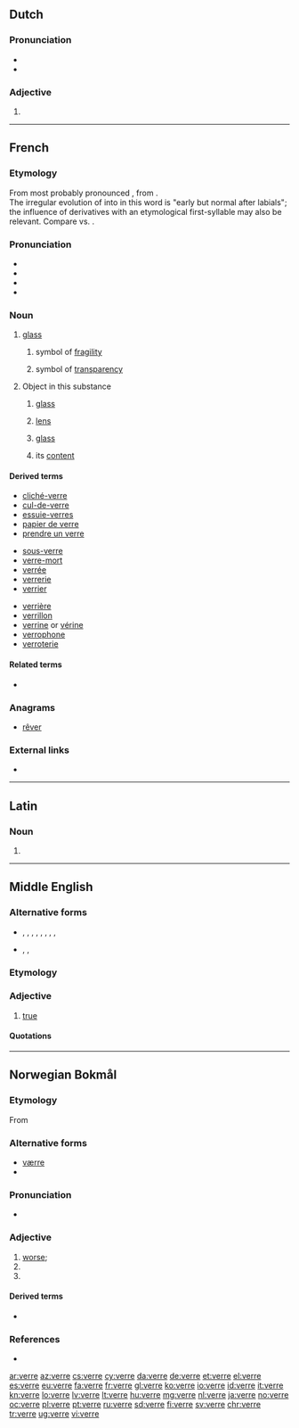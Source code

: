 {{also|vèrre}}
==Dutch==

===Pronunciation===
* {{IPA|/vɛrə/|lang=nl}}
* {{audio|Nl-verre.ogg|Audio|lang=nl}}

===Adjective===
{{nl-adj-form}}

# {{nl-adj form of|infl|ver}}

----

==French==

===Etymology===
From {{etyl|fro|fr}} {{m|fro|voirre}} most probably pronounced {{IPAchar|/vwɛr/}}, from {{etyl|la|fr}} {{m|la|vitrum}}.<br>The irregular evolution of {{IPAchar|/wɛ/}} into {{IPAchar|/ɛ/}} in this word is "early but normal after labials"; the influence of derivatives with an etymological first-syllable {{IPAchar|/ɛ/}} may also be relevant. Compare {{m|fr|François}} vs. {{m|fr|Français}}.

===Pronunciation===
* {{IPA|/vɛʁ/|lang=fr}}
* {{audio|Fr-verre.ogg|audio|lang=fr}}
* {{homophones|vair|ver|verres|vers|vert|verts|lang=fr}}
* {{rhymes|ɛʁ|lang=fr}}

===Noun===
{{fr-noun|m}}

# {{label|fr|usually|uncountable}} [[glass]] {{gloss|substance}}
#: {{ux|fr|'''Verre''' de couleur.|inline=1}}
## symbol of [[fragility]]
##: {{ux|fr|Ça casse comme le '''verre'''.|inline=1}}
## symbol of [[transparency]]
##: {{ux|fr|Une maison de '''verre'''.|inline=1}}
# {{label|fr|countable}} Object in this substance
## {{lb|fr|optics}} [[glass]]
##: {{ux|fr|Des '''verres''' de lunettes.|inline=1}}
## [[lens]]
##: {{ux|fr|des '''verres''' grossissants.|inline=1}}
## [[glass]] {{gloss|drinking vessel}}
##: {{ux|fr|Un '''verre''' en cristal.|inline=1}}
## its [[content]]
##: {{ux|fr|On va boire un '''verre'''?|inline=1}}

====Derived terms====
{{der-top3}}
* [[cliché-verre]]
* [[cul-de-verre]]
* [[essuie-verres]]
* [[papier de verre]]
* [[prendre un verre]]
{{der-mid3}}
* [[sous-verre]]
* [[verre-mort]]
* [[verrée]]
* [[verrerie]]
* [[verrier]]
{{der-mid3}}
* [[verrière]]
* [[verrillon]]
* [[verrine]] or [[vérine]]
* [[verrophone]]
* [[verroterie]]
{{der-bottom}}

====Related terms====
* {{l|fr|vitre}}

===Anagrams===
* [[rêver#French|rêver]]

===External links===
* {{R:TLFi}}

----

==Latin==

===Noun===
{{la-noun-form|verre}}

# {{inflection of|verrēs||abl|s|lang=la}}

----

==Middle English==

===Alternative forms===
* {{l|enm|verai}}, {{l|enm|veray}}, {{l|enm|verra}}, {{l|enm|verray}}, {{l|enm|verrei}}, {{l|enm|verrey}}, {{l|enm|verri}}, {{l|enm|verry}}, {{l|enm|very}}
* {{l|enm|werai}}, {{l|enm|werrai}}, {{l|enm|wery}}

===Etymology===
{{etyl|fro|enm}} {{m|fro|verai}}

===Adjective===
{{enm-adj||verrest}}
# [[true]]

====Quotations====
{{seeCites}}

----

==Norwegian Bokmål==

===Etymology===
From {{etyl|non|nb}} {{m|non|verri}}

===Alternative forms===
* [[værre]] {{qualifier|common misspelling}}
* {{l|nb|vondere}}

===Pronunciation===
* {{audio|No-verre.ogg|Audio|lang=nb}}

===Adjective===
{{head|nb|adjective comparative form}}

# [[worse]]; {{form of|comparative|vond|lang=nb}}
# {{form of|comparative|ille|lang=nb}}
# {{form of|comparative|ond|lang=nb}}

====Derived terms====
* {{l|nb|forverre}}

===References===
* {{R:The Bokmål Dictionary}}

[[ar:verre]]
[[az:verre]]
[[cs:verre]]
[[cy:verre]]
[[da:verre]]
[[de:verre]]
[[et:verre]]
[[el:verre]]
[[es:verre]]
[[eu:verre]]
[[fa:verre]]
[[fr:verre]]
[[gl:verre]]
[[ko:verre]]
[[io:verre]]
[[id:verre]]
[[it:verre]]
[[kn:verre]]
[[lo:verre]]
[[lv:verre]]
[[lt:verre]]
[[hu:verre]]
[[mg:verre]]
[[nl:verre]]
[[ja:verre]]
[[no:verre]]
[[oc:verre]]
[[pl:verre]]
[[pt:verre]]
[[ru:verre]]
[[sd:verre]]
[[fi:verre]]
[[sv:verre]]
[[chr:verre]]
[[tr:verre]]
[[ug:verre]]
[[vi:verre]]